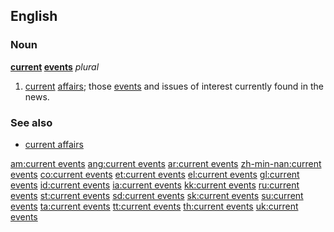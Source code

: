 ==English==

===Noun===

'''[[current]] [[events]]''' ''plural''

# [[current]] [[affairs]]; those [[event]]s and issues of interest currently found in the news.

===See also===
*[[current affairs]]

[[am:current events]]
[[ang:current events]]
[[ar:current events]]
[[zh-min-nan:current events]]
[[co:current events]]
[[et:current events]]
[[el:current events]]
[[gl:current events]]
[[id:current events]]
[[ia:current events]]
[[kk:current events]]
[[ru:current events]]
[[st:current events]]
[[sd:current events]]
[[sk:current events]]
[[su:current events]]
[[ta:current events]]
[[tt:current events]]
[[th:current events]]
[[uk:current events]]